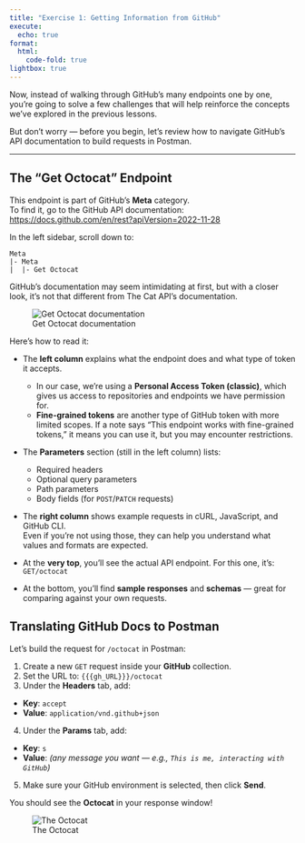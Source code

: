 ```yaml
---
title: "Exercise 1: Getting Information from GitHub"
execute:
  echo: true
format:
  html:
    code-fold: true
lightbox: true
---
```


Now, instead of walking through GitHub’s many endpoints one by one, you’re going to solve a few challenges that will help reinforce the concepts we’ve explored in the previous lessons.

But don’t worry — before you begin, let’s review how to navigate GitHub’s API documentation to build requests in Postman.

---

## The "Get Octocat" Endpoint

This endpoint is part of GitHub’s **Meta** category.  
To find it, go to the GitHub API documentation:  
[https://docs.github.com/en/rest?apiVersion=2022-11-28](https://docs.github.com/en/rest?apiVersion=2022-11-28)

In the left sidebar, scroll down to:

```
Meta
|- Meta
|  |- Get Octocat

```


GitHub’s documentation may seem intimidating at first, but with a closer look, it’s not that different from The Cat API’s documentation.

![Get Octocat documentation](/static/imgs/github-api-docs.png)

Here’s how to read it:

- The **left column** explains what the endpoint does and what type of token it accepts.
  - In our case, we’re using a **Personal Access Token (classic)**, which gives us access to repositories and endpoints we have permission for.
  - **Fine-grained tokens** are another type of GitHub token with more limited scopes. If a note says “This endpoint works with fine-grained tokens,” it means you can use it, but you may encounter restrictions.

- The **Parameters** section (still in the left column) lists:
  - Required headers
  - Optional query parameters
  - Path parameters
  - Body fields (for `POST`/`PATCH` requests)

- The **right column** shows example requests in cURL, JavaScript, and GitHub CLI.  
  Even if you’re not using those, they can help you understand what values and formats are expected.

- At the **very top**, you’ll see the actual API endpoint. For this one, it’s: `GET/octocat`
- At the bottom, you'll find **sample responses** and **schemas** — great for comparing against your own requests.

## Translating GitHub Docs to Postman

Let’s build the request for `/octocat` in Postman:

1. Create a new `GET` request inside your **GitHub** collection.
2. Set the URL to: `{{{gh_URL}}}/octocat`
3. Under the **Headers** tab, add:
- **Key**: `accept`
- **Value**: `application/vnd.github+json`

4. Under the **Params** tab, add:
- **Key**: `s`
- **Value**: *(any message you want — e.g., `This is me, interacting with GitHub`)*

5. Make sure your GitHub environment is selected, then click **Send**.

You should see the **Octocat** in your response window!

![The Octocat](/static/imgs/gh-octocat.png)


